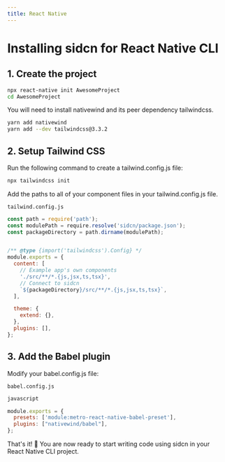 ```yaml
---
title: React Native
---
```


# Installing sidcn for React Native CLI

## 1. Create the project

```bash
npx react-native init AwesomeProject
cd AwesomeProject
```

You will need to install nativewind and its peer dependency tailwindcss.

```bash
yarn add nativewind
yarn add --dev tailwindcss@3.3.2
```

## 2. Setup Tailwind CSS

Run the following command to create a tailwind.config.js file:

```bash
npx tailwindcss init
```
Add the paths to all of your component files in your tailwind.config.js file.

`tailwind.config.js`

```js
const path = require('path');
const modulePath = require.resolve('sidcn/package.json');
const packageDirectory = path.dirname(modulePath);


/** @type {import('tailwindcss').Config} */
module.exports = {
  content: [
    // Example app's own components
    './src/**/*.{js,jsx,ts,tsx}',
    // Connect to sidcn
    `${packageDirectory}/src/**/*.{js,jsx,ts,tsx}`,
  ],

  theme: {
    extend: {},
  },
  plugins: [],
};

```
## 3. Add the Babel plugin

Modify your babel.config.js file:

`babel.config.js`
```js
javascript

module.exports = {
  presets: ['module:metro-react-native-babel-preset'],
  plugins: ["nativewind/babel"],
};
```

That's it! 🎉
You are now ready to start writing code using sidcn in your React Native CLI project.